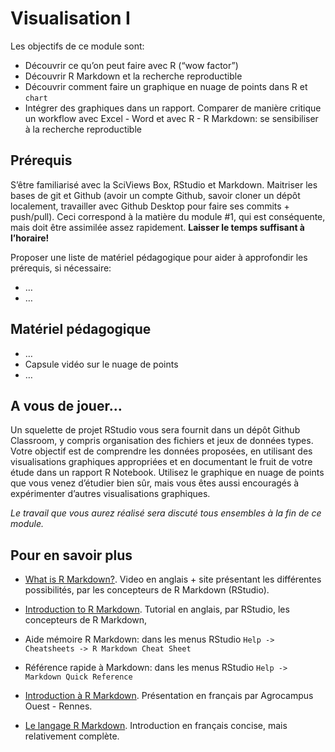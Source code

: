 # Visualisation I

Les objectifs de ce module sont:

- Découvrir ce qu'on peut faire avec R ("wow factor")
- Découvrir R Markdown et la recherche reproductible
- Découvrir comment faire un graphique en nuage de points dans R et `chart`
- Intégrer des graphiques dans un rapport. Comparer de manière critique un workflow avec Excel - Word et avec R - R Markdown: se sensibiliser à la recherche reproductible


## Prérequis

S'être familiarisé avec la SciViews Box, RStudio et Markdown. Maitriser les bases de git et Github (avoir un compte Github, savoir cloner un dépôt localement, travailler avec Github Desktop pour faire ses commits + push/pull). Ceci correspond à la matière du module #1, qui est conséquente, mais doit être assimilée assez rapidement. **Laisser le temps suffisant à l'horaire!**

Proposer une liste de matériel pédagogique pour aider à approfondir les prérequis, si nécessaire:

- ...
- ...


## Matériel pédagogique

- ...
- Capsule vidéo sur le nuage de points
- ...


## A vous de jouer...

Un squelette de projet RStudio vous sera fournit dans un dépôt Github Classroom, y compris organisation des fichiers et jeux de données types. Votre objectif est de comprendre les données proposées, en utilisant des visualisations graphiques appropriées et en documentant le fruit de votre étude dans un rapport R Notebook. Utilisez le graphique en nuage de points que vous venez d'étudier bien sûr, mais vous êtes aussi encouragés à expérimenter d'autres visualisations graphiques.

_Le travail que vous aurez réalisé sera discuté tous ensembles à la fin de ce module._


## Pour en savoir plus

- [What is R Markdown?](https://rmarkdown.rstudio.com/lesson-1.html). Video en anglais + site présentant les différentes possibilités, par les concepteurs de R Markdown (RStudio).

- [Introduction to R Markdown](https://rmarkdown.rstudio.com/articles_intro.html). Tutorial en anglais, par RStudio, les concepteurs de R Markdown,

- Aide mémoire R Markdown: dans les menus RStudio `Help -> Cheatsheets -> R Markdown Cheat Sheet`

- Référence rapide à Markdown: dans les menus RStudio `Help -> Markdown Quick Reference`

- [Introduction à R Markdown](https://rstudio-pubs-static.s3.amazonaws.com/32239_0956f02cef24443abd9525551368ef12.html#6). Présentation en français par Agrocampus Ouest - Rennes.

- [Le langage R Markdown](https://www.fun-mooc.fr/c4x/UPSUD/42001S02/asset/RMarkdown.pdf). Introduction en français concise, mais relativement complète.
